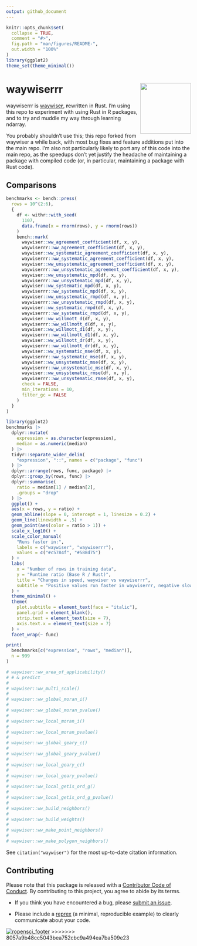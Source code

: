 ```yaml
---
output: github_document
---
```


<!-- README.md is generated from README.Rmd. Please edit that file -->

```r
knitr::opts_chunk$set(
  collapse = TRUE,
  comment = "#>",
  fig.path = "man/figures/README-",
  out.width = "100%"
)
library(ggplot2)
theme_set(theme_minimal())
```

# waywiserrr <a href="https://docs.ropensci.org/waywiser/"><img src="man/figures/logo.png" align="right" height="138" /></a>

waywiserrr is [waywise**r**](https://docs.ropensci.org/waywiser/), 
**r**ewritten in **R**ust. I'm using this repo to experiment with using Rust
in R packages, and to try and muddle my way through learning ndarray.

You probably shouldn't use this; this repo forked from waywiser a while back, 
with most bug fixes and feature additions put into the main repo. I'm also not
particularly likely to port any of this code into the main repo, as the speedups
don't yet justify the headache of maintaining a package with compiled code 
(or, in particular, maintaining a package with Rust code).

## Comparisons

```r
benchmarks <- bench::press(
  rows = 10^(2:6),
  {
    df <- withr::with_seed(
      1107,
      data.frame(x = rnorm(rows), y = rnorm(rows))
    )
    bench::mark(
      waywiser::ww_agreement_coefficient(df, x, y),
      waywiserrr::ww_agreement_coefficient(df, x, y),
      waywiser::ww_systematic_agreement_coefficient(df, x, y),
      waywiserrr::ww_systematic_agreement_coefficient(df, x, y),
      waywiser::ww_unsystematic_agreement_coefficient(df, x, y),
      waywiserrr::ww_unsystematic_agreement_coefficient(df, x, y),
      waywiser::ww_unsystematic_mpd(df, x, y),
      waywiserrr::ww_unsystematic_mpd(df, x, y),
      waywiser::ww_systematic_mpd(df, x, y),
      waywiserrr::ww_systematic_mpd(df, x, y),
      waywiser::ww_unsystematic_rmpd(df, x, y),
      waywiserrr::ww_unsystematic_rmpd(df, x, y),
      waywiser::ww_systematic_rmpd(df, x, y),
      waywiserrr::ww_systematic_rmpd(df, x, y),
      waywiser::ww_willmott_d(df, x, y),
      waywiserrr::ww_willmott_d(df, x, y),
      waywiser::ww_willmott_d1(df, x, y),
      waywiserrr::ww_willmott_d1(df, x, y),
      waywiser::ww_willmott_dr(df, x, y),
      waywiserrr::ww_willmott_dr(df, x, y),
      waywiser::ww_systematic_mse(df, x, y),
      waywiserrr::ww_systematic_mse(df, x, y),
      waywiser::ww_unsystematic_mse(df, x, y),
      waywiserrr::ww_unsystematic_mse(df, x, y),
      waywiser::ww_unsystematic_rmse(df, x, y),
      waywiserrr::ww_unsystematic_rmse(df, x, y),
      check = FALSE,
      min_iterations = 10,
      filter_gc = FALSE
    )
  }
)

library(ggplot2)
benchmarks |> 
  dplyr::mutate(
    expression = as.character(expression),
    median = as.numeric(median)
  ) |> 
  tidyr::separate_wider_delim(
    "expression", "::", names = c("package", "func")
  ) |> 
  dplyr::arrange(rows, func, package) |> 
  dplyr::group_by(rows, func) |> 
  dplyr::summarise(
    ratio = median[1] / median[2],
    .groups = "drop"
  ) |> 
  ggplot() +
  aes(x = rows, y = ratio) + 
  geom_abline(slope = 0, intercept = 1, linesize = 0.2) +
  geom_line(linewidth = .5) +
  geom_point(aes(color = ratio > 1)) +
  scale_x_log10() +
  scale_color_manual(
    "Runs faster in:",
    labels = c("waywiser", "waywiserrr"),
    values = c("#c5784f", "#588d75")
  ) +
  labs(
    x = "Number of rows in training data",
    y = "Runtime ratio (Base R / Rust)",
    title = "Changes in speed, waywiser vs waywiserrr",
    subtitle = "Positive values run faster in waywiserrr, negative slower"
  ) +
  theme_minimal() +
  theme(
    plot.subtitle = element_text(face = "italic"),
    panel.grid = element_blank(),
    strip.text = element_text(size = 7),
    axis.text.x = element_text(size = 7)
  ) +
  facet_wrap(~ func)

print(
  benchmarks[c("expression", "rows", "median")],
  n = 999
)

# waywiser::ww_area_of_applicability()
# # & predict
# 
# waywiser::ww_multi_scale()
# 
# waywiser::ww_global_moran_i()
# 
# waywiser::ww_global_moran_pvalue()
# 
# waywiser::ww_local_moran_i()
# 
# waywiser::ww_local_moran_pvalue()
# 
# waywiser::ww_global_geary_c()
# 
# waywiser::ww_global_geary_pvalue()
# 
# waywiser::ww_local_geary_c()
# 
# waywiser::ww_local_geary_pvalue()
# 
# waywiser::ww_local_getis_ord_g()
# 
# waywiser::ww_local_getis_ord_g_pvalue()
#
# waywiser::ww_build_neighbors()
# 
# waywiser::ww_build_weights()
# 
# waywiser::ww_make_point_neighbors()
# 
# waywiser::ww_make_polygon_neighbors()
```

See `citation("waywiser")` for the most up-to-date citation information.

## Contributing

Please note that this package is released with a 
[Contributor Code of Conduct](https://ropensci.org/code-of-conduct/). 
By contributing to this project, you agree to abide by its terms.

- If you think you have encountered a bug, please [submit an issue](https://github.com/ropensci/waywiser).

- Please include a [reprex](https://reprex.tidyverse.org/articles/articles/learn-reprex.html) (a minimal, reproducible example) to clearly communicate about your code.

[![ropensci_footer](https://ropensci.org/public_images/github_footer.png)](https://ropensci.org)
>>>>>>> 8057a9b48cc5043bea752cbc9a494ea7ba509e23
